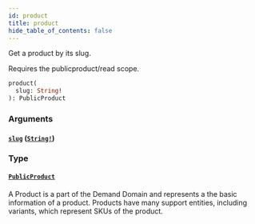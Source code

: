 ```yaml
---
id: product
title: product
hide_table_of_contents: false
---
```



Get a product by its slug.

Requires the publicproduct/read scope.

```graphql
product(
  slug: String!
): PublicProduct
```


### Arguments

#### [`slug`](#) ([`String!`](/demand/api/graphql-storefront/reference/scalars/string))




### Type

#### [`PublicProduct`](/demand/api/graphql-storefront/reference/objects/public-product)

A Product is a part of the Demand Domain and represents a the basic information of a product.
Products have many support entities, including variants, which represent SKUs of the product.




